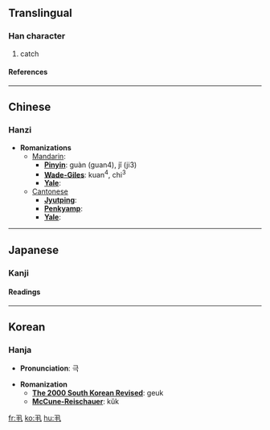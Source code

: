 ==Translingual==
===Han character===
{{Han char|rad=丨|as=03|sn=4|four=1751<sub>0</sub>|canj=弓手 (NQ)}}
# catch
====References====
{{Han ref|kx=0079.060|dkj=00074|hdz=10051.070|uh=4E2E|ud=20014|bh=C950|bd=51536}}

----
==Chinese==
===Hanzi===


* '''Romanizations'''
** [[Mandarin]]:
*** '''[[Pinyin]]''': guàn (guan4), jǐ (ji3)
*** '''[[Wade-Giles]]''': kuan<sup>4</sup>, chi<sup>3</sup>
*** '''[[Yale]]''': 
**[[Cantonese]]
***'''[[Jyutping]]''':
***'''[[Penkyamp]]''': 
***'''[[Yale]]''': 


----
==Japanese==
===Kanji===


{{ja-kanji|grade=|rs=丨03}}
====Readings====
{{ja-readings|on=[[けき]] (keki), [[きゃく]] (kyaku)|kun=[[もつ]] (motsu), [[とる]] (toru)}}


----
==Korean==
===Hanja===

* '''Pronunciation''': 극

* '''Romanization'''
** '''[[The 2000 South Korean Revised Romanization|The 2000 South Korean Revised]]''': geuk
** '''[[McCune-Reischauer]]''': kŭk


[[fr:丮]]
[[ko:丮]]
[[hu:丮]]